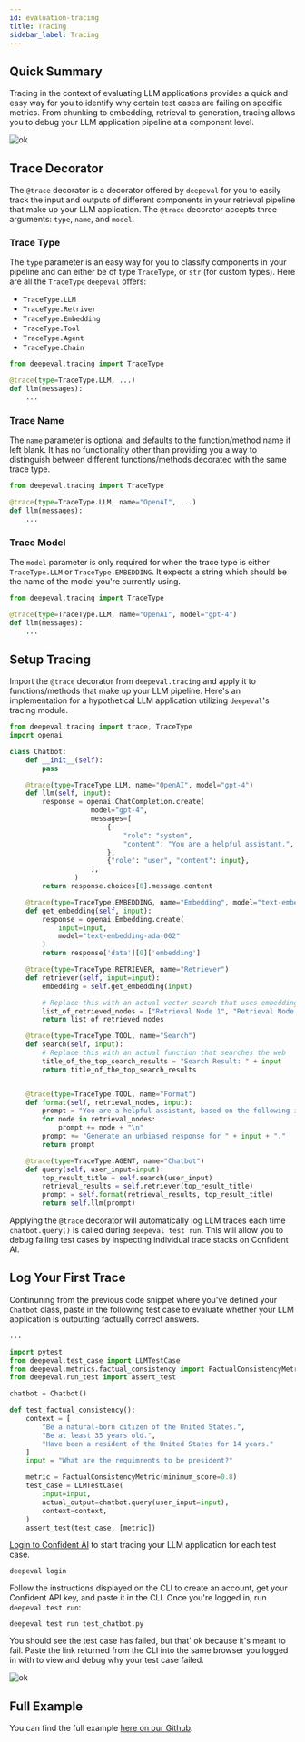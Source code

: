 ```yaml
---
id: evaluation-tracing
title: Tracing
sidebar_label: Tracing
---
```


## Quick Summary

Tracing in the context of evaluating LLM applications provides a quick and easy way for you to identify why certain test cases are failing on specific metrics. From chunking to embedding, retrieval to generation, tracing allows you to debug your LLM application pipeline at a component level.

![ok](https://d2lsxfc3p6r9rv.cloudfront.net/tracing.png)

## Trace Decorator

The `@trace` decorator is a decorator offered by `deepeval` for you to easily track the input and outputs of different components in your retrieval pipeline that make up your LLM application. The `@trace` decorator accepts three arguments: `type`, `name`, and `model`.

### Trace Type

The `type` parameter is an easy way for you to classify components in your pipeline and can either be of type `TraceType`, or `str` (for custom types). Here are all the `TraceType` `deepeval` offers:

- `TraceType.LLM`
- `TraceType.Retriver`
- `TraceType.Embedding`
- `TraceType.Tool`
- `TraceType.Agent`
- `TraceType.Chain`

```python
from deepeval.tracing import TraceType

@trace(type=TraceType.LLM, ...)
def llm(messages):
    ...
```

### Trace Name

The `name` parameter is optional and defaults to the function/method name if left blank. It has no functionality other than providing you a way to distinguish between different functions/methods decorated with the same trace type.

```python
from deepeval.tracing import TraceType

@trace(type=TraceType.LLM, name="OpenAI", ...)
def llm(messages):
    ...
```

### Trace Model

The `model` parameter is only required for when the trace type is either `TraceType.LLM` or `TraceType.EMBEDDING`. It expects a string which should be the name of the model you're currently using.

```python
from deepeval.tracing import TraceType

@trace(type=TraceType.LLM, name="OpenAI", model="gpt-4")
def llm(messages):
    ...
```

## Setup Tracing

Import the `@trace` decorator from `deepeval.tracing` and apply it to functions/methods that make up your LLM pipeline. Here's an implementation for a hypothetical LLM application utilizing `deepeval`'s tracing module.

```python title="test_chatbot.py"
from deepeval.tracing import trace, TraceType
import openai

class Chatbot:
    def __init__(self):
        pass

    @trace(type=TraceType.LLM, name="OpenAI", model="gpt-4")
    def llm(self, input):
        response = openai.ChatCompletion.create(
                    model="gpt-4",
                    messages=[
                        {
                            "role": "system",
                            "content": "You are a helpful assistant.",
                        },
                        {"role": "user", "content": input},
                    ],
                )
        return response.choices[0].message.content

    @trace(type=TraceType.EMBEDDING, name="Embedding", model="text-embedding-ada-002")
    def get_embedding(self, input):
        response = openai.Embedding.create(
            input=input,
            model="text-embedding-ada-002"
        )
        return response['data'][0]['embedding']

    @trace(type=TraceType.RETRIEVER, name="Retriever")
    def retriever(self, input=input):
        embedding = self.get_embedding(input)

        # Replace this with an actual vector search that uses embedding
        list_of_retrieved_nodes = ["Retrieval Node 1", "Retrieval Node 2"]
        return list_of_retrieved_nodes

    @trace(type=TraceType.TOOL, name="Search")
    def search(self, input):
        # Replace this with an actual function that searches the web
        title_of_the_top_search_results = "Search Result: " + input
        return title_of_the_top_search_results


    @trace(type=TraceType.TOOL, name="Format")
    def format(self, retrieval_nodes, input):
        prompt = "You are a helpful assistant, based on the following information: \n"
        for node in retrieval_nodes:
            prompt += node + "\n"
        prompt += "Generate an unbiased response for " + input + "."
        return prompt

    @trace(type=TraceType.AGENT, name="Chatbot")
    def query(self, user_input=input):
        top_result_title = self.search(user_input)
        retrieval_results = self.retriever(top_result_title)
        prompt = self.format(retrieval_results, top_result_title)
        return self.llm(prompt)
```

Applying the `@trace` decorator will automatically log LLM traces each time `chatbot.query()` is called during `deepeval test run`. This will allow you to debug failing test cases by inspecting individual trace stacks on Confident AI.

## Log Your First Trace

Continuning from the previous code snippet where you've defined your `Chatbot` class, paste in the following test case to evaluate whether your LLM application is outputting factually correct answers.

```python title="test_chatbot.py"
...

import pytest
from deepeval.test_case import LLMTestCase
from deepeval.metrics.factual_consistency import FactualConsistencyMetric
from deepeval.run_test import assert_test

chatbot = Chatbot()

def test_factual_consistency():
    context = [
        "Be a natural-born citizen of the United States.",
        "Be at least 35 years old.",
        "Have been a resident of the United States for 14 years."
    ]
    input = "What are the requimrents to be president?"

    metric = FactualConsistencyMetric(minimum_score=0.8)
    test_case = LLMTestCase(
        input=input,
        actual_output=chatbot.query(user_input=input),
        context=context,
    )
    assert_test(test_case, [metric])
```

[Login to Confident AI](https://app.confident-ai.com/login) to start tracing your LLM application for each test case.

```
deepeval login
```

Follow the instructions displayed on the CLI to create an account, get your Confident API key, and paste it in the CLI. Once you're logged in, run `deepeval test run`:

```
deepeval test run test_chatbot.py
```

You should see the test case has failed, but that' ok because it's meant to fail. Paste the link returned from the CLI into the same browser you logged in with to view and debug why your test case failed.

![ok](https://d2lsxfc3p6r9rv.cloudfront.net/confident-tracing.gif)

## Full Example

You can find the full example [here on our Github](https://github.com/confident-ai/deepeval/blob/main/examples/tracing/test_chatbot.py).
